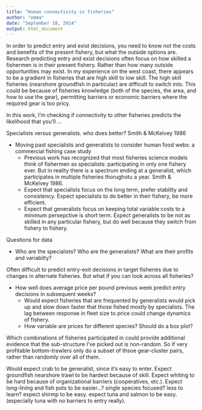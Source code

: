```yaml
---
title: "Human connectivity in fisheries"
author: "emma"
date: "September 18, 2014"
output: html_document
---
```


In order to predict entry and exist decisions, you need to know not the costs and benefits of the present fishery, but what the outside options are. Research predicting entry and exist decisions often focus on how skilled a fishermen is in their present fishery. Rather than how many outside opportunities may exist. In my experience on the west coast, there appears to be a gradient in fisheries that are high skill to low skill. The high skill fisheries (nearshore groundfish in particular) are difficult to switch into. This could be because of fisheries knowledge (both of the species, the area, and how to use the gear), permitting barriers or economic barriers where the required gear is too pricy. 

In this work, I'm checking if connectivity to other fisheries predicts the likelihood that you'll ...

Specialists versus generalists. who does better? Smith & McKelvey 1986 

+ Moving past specialists and generalists to consider human food webs: a commercial fishing case study
  + Previous work has recognized that most fisheries science models think of fishermen as specialists: participating in only one fishery ever. But in reality there is a spectrum ending at a generalist, which participates in multiple fisheries thorughotu a year. Smith & McKelvey 1986. 
  + Expect that specialists focus on the long term, prefer stability and consistency. Expect specialists to do better in their fishery, be more efficient. 
  + Expect that generalists focus on keeping total variable costs to a minimum persepctive is short term. Expect generalists to be not as skilled in any particular fishery, but do well because they switch from fishery to fishery. 


Questions for data

+ Who are the specialists? Who are the generalists? What are their profits and variabilty?

Often difficult to predict entry-exit decisions in target fisheries due to changes in alternate fisheries. But what if you can look across all fisheries?
  
+ How well does average price per pound previous week predict entry decisions in subsequent weeks?
  + Would expect fisheries that are frequented by generalists would pick up and slow down faster that those fished mostly by specialists.  The lag between response in fleet size to price could change dynamics of fishery. 
  + How variable are prices for different species? Should do a box plot?
  
Which combinations of fisheries participated in could provide additional evidence that the sub-structure I've picked out is non-random. So if very profitable bottom-trawlers only do a subset of thsoe gear-cluster pairs, rather than randomly over all of them. 

Would expect crab to be generalist, since it's easy to enter. Expect groundfish nearshore trawl to be hardest because of skill. Expect whiting to be hard because of organizational barriers (cooperatives, etc.). Expect long-lining and fish pots to be easier...? single species focused? less to learn? expect shirmp to be easy. expect tuna and salmon to be easy. (especially tuna with no barriers to entry really). 